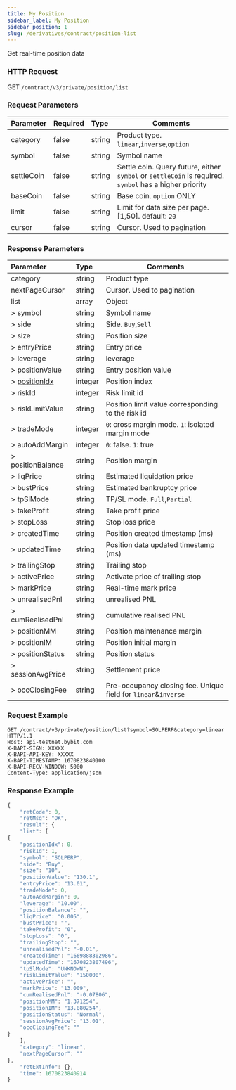 ```yaml
---
title: My Position
sidebar_label: My Position
sidebar_position: 1
slug: /derivatives/contract/position-list
---
```


Get real-time position data


### HTTP Request
GET `/contract/v3/private/position/list`

### Request Parameters
| Parameter | Required | Type | Comments|
|:----- |:-------|:-----|------ |
|category |false |string |Product type. `linear`,`inverse`,`option` |
|symbol |false |string |Symbol name |
|settleCoin |false |string |Settle coin. Query future, either `symbol` or `settleCoin` is required. `symbol` has a higher priority |
|baseCoin |false |string |Base coin. `option` ONLY |
|limit |false |string |Limit for data size per page. [1,50]. default: `20`|
|cursor |false |string |Cursor. Used to pagination |

### Response Parameters
| Parameter | Type | Comments|
|:----- |:-----|------ |
|category |string |Product type |
|nextPageCursor |string |Cursor. Used to pagination |
|list |array |Object |
|> symbol |string |Symbol name |
|> side |string |Side. `Buy`,`Sell` |
|> size |string |Position size |
|> entryPrice |string |Entry price |
|> leverage |string |leverage |
|> positionValue |string |Entry position value |
|> [positionIdx](../enum#positionidx) |integer |Position index|
|> riskId |integer |Risk limit id |
|> riskLimitValue |string |Position limit value corresponding to the risk id |
|> tradeMode |integer |`0`: cross margin mode. `1`: isolated margin mode |
|> autoAddMargin |integer |`0`: false. `1`: true |
|> positionBalance |string |Position margin |
|> liqPrice |string |Estimated liquidation price |
|> bustPrice |string |Estimated bankruptcy price |
|> tpSlMode |string |TP/SL mode. `Full`,`Partial` |
|> takeProfit |string |Take profit price |
|> stopLoss |string |Stop loss price |
|> createdTime |string |Position created timestamp (ms) |
|> updatedTime |string |Position data updated timestamp (ms) |
|> trailingStop |string |Trailing stop |
|> activePrice |string |Activate price of trailing stop |
|> markPrice |string |Real-time mark price |
|> unrealisedPnl |string |unrealised PNL |
|> cumRealisedPnl |string |cumulative realised PNL |
|> positionMM |string |Position maintenance margin |
|> positionIM |string |Position initial margin |
|> positionStatus |string |Position status |
|> sessionAvgPrice |string |Settlement price |
|> occClosingFee |string |Pre-occupancy closing fee. Unique field for `linear`&`inverse`|

### Request Example

<Tabs>
<TabItem value="console-linear" label="linear">

```http
GET /contract/v3/private/position/list?symbol=SOLPERP&category=linear HTTP/1.1
Host: api-testnet.bybit.com
X-BAPI-SIGN: XXXXX
X-BAPI-API-KEY: XXXXX
X-BAPI-TIMESTAMP: 1670823840100
X-BAPI-RECV-WINDOW: 5000
Content-Type: application/json
```

</TabItem>
</Tabs>

### Response Example

<Tabs>
<TabItem value="js linear" label="linear">

```javascript
{
    "retCode": 0,
    "retMsg": "OK",
    "result": {
    "list": [
{
    "positionIdx": 0,
    "riskId": 1,
    "symbol": "SOLPERP",
    "side": "Buy",
    "size": "10",
    "positionValue": "130.1",
    "entryPrice": "13.01",
    "tradeMode": 0,
    "autoAddMargin": 0,
    "leverage": "10.00",
    "positionBalance": "",
    "liqPrice": "0.005",
    "bustPrice": "",
    "takeProfit": "0",
    "stopLoss": "0",
    "trailingStop": "",
    "unrealisedPnl": "-0.01",
    "createdTime": "1669888302986",
    "updatedTime": "1670823807496",
    "tpSlMode": "UNKNOWN",
    "riskLimitValue": "150000",
    "activePrice": "",
    "markPrice": "13.009",
    "cumRealisedPnl": "-0.07806",
    "positionMM": "1.371254",
    "positionIM": "13.080254",
    "positionStatus": "Normal",
    "sessionAvgPrice": "13.01",
    "occClosingFee": ""
}
    ],
    "category": "linear",
    "nextPageCursor": ""
},
    "retExtInfo": {},
    "time": 1670823840914
}
```
</TabItem>
</Tabs>